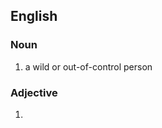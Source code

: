 ==English==

===Noun===
{{en-noun}}

# a wild or out-of-control person

===Adjective===
{{head|en|adjective comparative form}}

# {{en-comparative of|brash}}